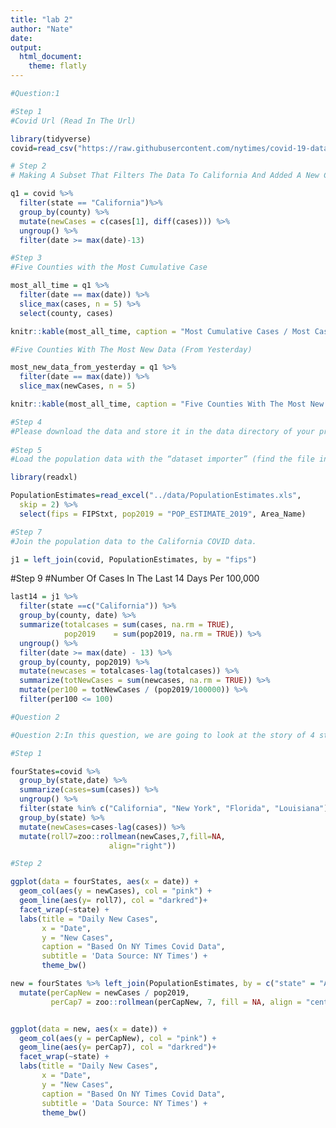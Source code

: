 ```yaml
---
title: "lab 2"
author: "Nate"
date:
output:
  html_document:
    theme: flatly
---
```


```r
#Question:1

#Step 1
#Covid Url (Read In The Url)

library(tidyverse)
covid=read_csv("https://raw.githubusercontent.com/nytimes/covid-19-data/master/us-counties.csv")
```

```r
# Step 2
# Making A Subset That Filters The Data To California And Added A New Column (Mutate) With The Daily New Cases Using Either diff or lag.

q1 = covid %>% 
  filter(state == "California")%>%
  group_by(county) %>% 
  mutate(newCases = c(cases[1], diff(cases))) %>% 
  ungroup() %>% 
  filter(date >= max(date)-13)

#Step 3
#Five Counties with the Most Cumulative Case

most_all_time = q1 %>% 
  filter(date == max(date)) %>% 
  slice_max(cases, n = 5) %>% 
  select(county, cases)

knitr::kable(most_all_time, caption = "Most Cumulative Cases / Most Cases Of All Time", col.names = c("Counties", "Max Cases To Date"))

#Five Counties With The Most New Data (From Yesterday)

most_new_data_from_yesterday = q1 %>% 
  filter(date == max(date)) %>% 
  slice_max(newCases, n = 5)

knitr::kable(most_all_time, caption = "Five Counties With The Most New Data (From Yesterday)", col.names = c("Counties", "New Cases"))

#Step 4
#Please download the data and store it in the data directory of your project. = Did!
  
#Step 5
#Load the population data with the “dataset importer” (find the file in your data directory via the file explorer –> click on it –> select “Import Dataset”). Be sure to copy the code preview (ignore the View(...)) and insert it in your Rmarkdown. This will allow the data to be referenced every time the file is run! = Did!

library(readxl)

PopulationEstimates=read_excel("../data/PopulationEstimates.xls", 
  skip = 2) %>% 
  select(fips = FIPStxt, pop2019 = "POP_ESTIMATE_2019", Area_Name)

#Step 7
#Join the population data to the California COVID data.

j1 = left_join(covid, PopulationEstimates, by = "fips")

```

#Step 9
#Number Of Cases In The Last 14 Days Per 100,000 

```r
last14 = j1 %>% 
  filter(state ==c("California")) %>% 
  group_by(county, date) %>% 
  summarize(totalcases = sum(cases, na.rm = TRUE),
            pop2019    = sum(pop2019, na.rm = TRUE)) %>%
  ungroup() %>% 
  filter(date >= max(date) - 13) %>% 
  group_by(county, pop2019) %>% 
  mutate(newcases = totalcases-lag(totalcases)) %>% 
  summarize(totNewCases = sum(newcases, na.rm = TRUE)) %>% 
  mutate(per100 = totNewCases / (pop2019/100000)) %>% 
  filter(per100 <= 100)
```

```r
#Question 2

#Question 2:In this question, we are going to look at the story of 4 states and the impact scale can have on data interpretation. The states include: New York, California, Louisiana, and Florida.Your task is to make a faceted bar plot showing the number of daily, new cases at the state level.

#Step 1

fourStates=covid %>% 
  group_by(state,date) %>% 
  summarize(cases=sum(cases)) %>%
  ungroup() %>% 
  filter(state %in% c("California", "New York", "Florida", "Louisiana")) %>%
  group_by(state) %>% 
  mutate(newCases=cases-lag(cases)) %>%
  mutate(roll7=zoo::rollmean(newCases,7,fill=NA,
                      align="right"))

```

```r
#Step 2

ggplot(data = fourStates, aes(x = date)) + 
  geom_col(aes(y = newCases), col = "pink") + 
  geom_line(aes(y= roll7), col = "darkred")+
  facet_wrap(~state) +
  labs(title = "Daily New Cases",  
       x = "Date",  
       y = "New Cases",  
       caption = "Based On NY Times Covid Data",  
       subtitle = 'Data Source: NY Times') +
       theme_bw()

```

```r
new = fourStates %>% left_join(PopulationEstimates, by = c("state" = "Area_Name") ) %>% 
  mutate(perCapNew = newCases / pop2019, 
         perCap7 = zoo::rollmean(perCapNew, 7, fill = NA, align = "center" ))


ggplot(data = new, aes(x = date)) + 
  geom_col(aes(y = perCapNew), col = "pink") + 
  geom_line(aes(y= perCap7), col = "darkred")+
  facet_wrap(~state) +
  labs(title = "Daily New Cases",  
       x = "Date",  
       y = "New Cases",  
       caption = "Based On NY Times Covid Data",  
       subtitle = 'Data Source: NY Times') +
       theme_bw()
```

